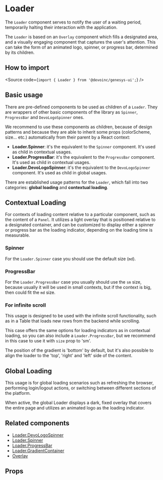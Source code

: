 

<Meta of={Stories} />

# Loader

The `Loader` component serves to notify the user of a waiting period,
temporarily halting their interaction with the application.

The `Loader` is based on an `Overlay` component which fills a designated area,
and a visually engaging component that captures the user's attention. This can
take the form of an animated logo, spinner, or progress bar, determined by its
children.

## How to import

<Source code={`import { Loader } from '@devoinc/genesys-ui';`} />

## Basic usage

There are pre-defined components to be used as children of a `Loader`. They are
wrappers of other basic components of the library as `Spinner`, `ProgressBar`
and `DevoLogoSpinner` ones.

We recommend to use these components as children, because of design patterns and
because they are able to inherit some props (colorScheme, size... etc.)
automatically from their parent by a React context:

- **Loader.Spinner**: it's the equivalent to the `Spinner` component. It's used
  as child in contextual usages.
- **Loader.ProgressBar**: it's the equivalent to the `ProgressBar` component.
  It's used as child in contextual usages.
- **Loader.DevoLogoSpinner**: it's the equivalent to the `DevoLogoSpinner`
  component. It's used as child in global usages.

<Canvas of={Stories.Playground} />

There are established usage patterns for the `Loader`, which fall into two
categories: **global loading** and **contextual loading**.

## Contextual Loading

For contexts of loading content relative to a particular component, such as the
content of a `Panel`.
It utilizes a light overlay that is positioned relative to a designated
container, and can be customized to display either a spinner or progress bar as
the loading indicator, depending on the loading time is measurable.

### Spinner

For the `Loader.Spinner` case you should use the default size (`md`).

<Canvas of={Stories.ContextualSpinner} />

### ProgressBar

For the `Loader.ProgressBar` case you usually should use the `sm` size, because
usually it will be used in small contexts, but if the context is big, then could
fit the `md` size.

<Canvas of={Stories.Progress} />

### For infinite scroll

This usage is designed to be used with the infinite scroll functionality, such
as in a Table that loads new rows from the backend while scrolling.

<Canvas of={Stories.Scroll} />

This case offers the same options for loading indicators as in contextual
loading, so you can also include a `Loader.ProgressBar`, but we recommend in
this case to use it with `size` prop to 'sm'.

<Canvas of={Stories.ScrollProgress} />

The position of the gradient is 'bottom' by default, but it's also possible to
align the loader to the 'top', 'right' and 'left' side of the content.

<Canvas of={Stories.ScrollToTop} />

<Canvas of={Stories.ScrollToRight} />

<Canvas of={Stories.ScrollToLeft} />

## Global Loading

This usage is for global loading scenarios such as refreshing the browser,
performing login/logout actions, or switching between different sections of the
platform.

When active, the global Loader displays a dark, fixed overlay that covers the
entire page and utilizes an animated logo as the loading indicator.

<Canvas of={Stories.Global} />

## Related components

- [Loader.DevoLogoSpinner](?path=/docs/components-feedback-loader-components-loaderdevologospinner-overview--overview)
- [Loader.Spinner](?path=/docs/components-feedback-loader-components-loaderspinner-overview--overview)
- [Loader.ProgressBar](?path=/docs/components-feedback-loader-components-loaderprogressbar-overview--overview)
- [Loader.GradientContainer](?path=/docs/components-feedback-loader-components-loadergradientcontainer-overview--overview)
- [Overlay](?path=/docs/components-feedback-overlay--overview)

## Props

<ArgTypes of={Stories} />
